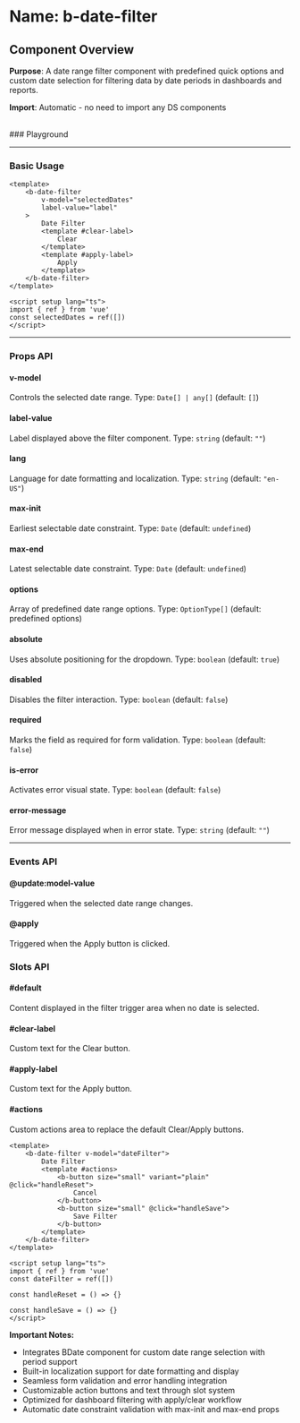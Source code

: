 
<Meta of={BDateFilter} />

# Name: b-date-filter
## Component Overview

**Purpose**: A date range filter component with predefined quick options and custom date selection for filtering data by date periods in dashboards and reports.

**Import**: Automatic - no need to import any DS components

<br />
### Playground

<Canvas of={BDateFilter.Primary} />
<Controls />

---

### Basic Usage

```vue
<template>
    <b-date-filter 
        v-model="selectedDates"
        label-value="label"
    >
        Date Filter
        <template #clear-label>
            Clear
        </template>
        <template #apply-label>
            Apply
        </template>
    </b-date-filter>
</template>

<script setup lang="ts">
import { ref } from 'vue'
const selectedDates = ref([])
</script>
```

<Canvas sourceState="none" of={BDateFilter.Primary} />

---

### Props API

#### v-model
Controls the selected date range. Type: `Date[] | any[]` (default: `[]`)

#### label-value
Label displayed above the filter component. Type: `string` (default: `""`)

#### lang
Language for date formatting and localization. Type: `string` (default: `"en-US"`)

<Canvas sourceState="none" of={BDateFilter.Lang} />

#### max-init
Earliest selectable date constraint. Type: `Date` (default: `undefined`)

<Canvas sourceState="none" of={BDateFilter.MaxInit} />

#### max-end
Latest selectable date constraint. Type: `Date` (default: `undefined`)

<Canvas sourceState="none" of={BDateFilter.MaxEnd} />

#### options
Array of predefined date range options. Type: `OptionType[]` (default: predefined options)

#### absolute
Uses absolute positioning for the dropdown. Type: `boolean` (default: `true`)

<Canvas sourceState="none" of={BDateFilter.Absolute} />

#### disabled
Disables the filter interaction. Type: `boolean` (default: `false`)

<Canvas sourceState="none" of={BDateFilter.Disabled} />

#### required
Marks the field as required for form validation. Type: `boolean` (default: `false`)

<Canvas sourceState="none" of={BDateFilter.Required} />

#### is-error
Activates error visual state. Type: `boolean` (default: `false`)

<Canvas sourceState="none" of={BDateFilter.IsError} />

#### error-message
Error message displayed when in error state. Type: `string` (default: `""`)

<Canvas sourceState="none" of={BDateFilter.Lang} />

---

### Events API

#### @update:model-value
Triggered when the selected date range changes.

#### @apply
Triggered when the Apply button is clicked.

### Slots API

#### #default
Content displayed in the filter trigger area when no date is selected.

#### #clear-label
Custom text for the Clear button.

#### #apply-label
Custom text for the Apply button.

#### #actions
Custom actions area to replace the default Clear/Apply buttons.

```vue
<template>
    <b-date-filter v-model="dateFilter">
        Date Filter
        <template #actions>
            <b-button size="small" variant="plain" @click="handleReset">
                Cancel
            </b-button>
            <b-button size="small" @click="handleSave">
                Save Filter
            </b-button>
        </template>
    </b-date-filter>
</template>

<script setup lang="ts">
import { ref } from 'vue'
const dateFilter = ref([])

const handleReset = () => {}

const handleSave = () => {}
</script>
```

**Important Notes:**
- Integrates BDate component for custom date range selection with period support
- Built-in localization support for date formatting and display
- Seamless form validation and error handling integration
- Customizable action buttons and text through slot system
- Optimized for dashboard filtering with apply/clear workflow
- Automatic date constraint validation with max-init and max-end props